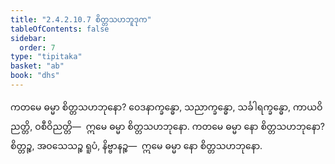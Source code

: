 ```yaml
---
title: "2.4.2.10.7 စိတ္တသဟဘူဒုက"
tableOfContents: false
sidebar:
  order: 7
type: "tipitaka"
basket: "ab"
book: "dhs"
---
```



<DynamicBreadcrumb />

<Division number="1537" book="dhs" e="ch" v="29" p="288">

<Paragraph number="2248" book="dhs">
ကတမေ ဓမ္မာ စိတ္တသဟဘုနော? ဝေဒနာက္ခန္ဓော, သညာက္ခန္ဓော, သင်္ခါရက္ခန္ဓော, ကာယဝိညတ္တိ, ဝစီဝိညတ္တိ—  ဣမေ ဓမ္မာ စိတ္တသဟဘုနော.
</Paragraph>

</Division>
<Division number="1538" book="dhs" e="ch" v="29" p="288">

<Paragraph number="2249" book="dhs">
ကတမေ ဓမ္မာ နော စိတ္တသဟဘုနော? စိတ္တဉ္စ, အဝသေသဉ္စ ရူပံ, နိဗ္ဗာနဉ္စ—  ဣမေ ဓမ္မာ နော စိတ္တသဟဘုနော.
</Paragraph>
</Division>